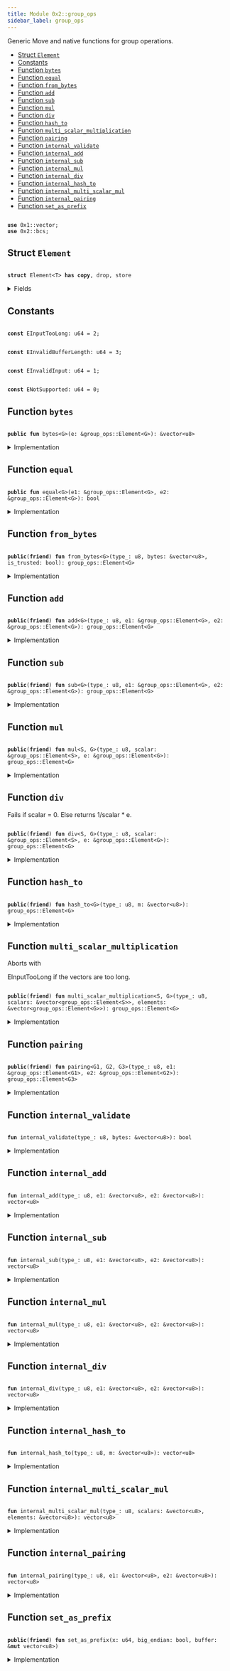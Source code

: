 ```yaml
---
title: Module 0x2::group_ops
sidebar_label: group_ops
---
```


<Link id="0x2_group_ops"/>
Generic Move and native functions for group operations.


-  [Struct `Element`](#0x2_group_ops_Element)
-  [Constants](#@Constants_0)
-  [Function `bytes`](#0x2_group_ops_bytes)
-  [Function `equal`](#0x2_group_ops_equal)
-  [Function `from_bytes`](#0x2_group_ops_from_bytes)
-  [Function `add`](#0x2_group_ops_add)
-  [Function `sub`](#0x2_group_ops_sub)
-  [Function `mul`](#0x2_group_ops_mul)
-  [Function `div`](#0x2_group_ops_div)
-  [Function `hash_to`](#0x2_group_ops_hash_to)
-  [Function `multi_scalar_multiplication`](#0x2_group_ops_multi_scalar_multiplication)
-  [Function `pairing`](#0x2_group_ops_pairing)
-  [Function `internal_validate`](#0x2_group_ops_internal_validate)
-  [Function `internal_add`](#0x2_group_ops_internal_add)
-  [Function `internal_sub`](#0x2_group_ops_internal_sub)
-  [Function `internal_mul`](#0x2_group_ops_internal_mul)
-  [Function `internal_div`](#0x2_group_ops_internal_div)
-  [Function `internal_hash_to`](#0x2_group_ops_internal_hash_to)
-  [Function `internal_multi_scalar_mul`](#0x2_group_ops_internal_multi_scalar_mul)
-  [Function `internal_pairing`](#0x2_group_ops_internal_pairing)
-  [Function `set_as_prefix`](#0x2_group_ops_set_as_prefix)


<pre><code>
<b>use</b> <Link to="../move-stdlib/vector#0x1_vector">0x1::vector</Link>;
<b>use</b> <Link to="bcs#0x2_bcs">0x2::bcs</Link>;
</code></pre>



<Link id="0x2_group_ops_Element"></Link>

## Struct `Element`



<pre><code>
<b>struct</b> <Link to="group_ops#0x2_group_ops_Element">Element</Link>&lt;T&gt; <b>has</b> <b>copy</b>, drop, store
</code></pre>



<details>
<summary>Fields</summary>


<dl>
<dt>

bytes: <Link to="../move-stdlib/vector#0x1_vector">vector</Link>&lt;u8&gt;
</dt>
<dd>

</dd>
</dl>


</details>

<Link id="@Constants_0"></Link>

## Constants


<Link id="0x2_group_ops_EInputTooLong"></Link>



<pre><code>
<b>const</b> <Link to="group_ops#0x2_group_ops_EInputTooLong">EInputTooLong</Link>: u64 = 2;
</code></pre>



<Link id="0x2_group_ops_EInvalidBufferLength"></Link>



<pre><code>
<b>const</b> <Link to="group_ops#0x2_group_ops_EInvalidBufferLength">EInvalidBufferLength</Link>: u64 = 3;
</code></pre>



<Link id="0x2_group_ops_EInvalidInput"></Link>



<pre><code>
<b>const</b> <Link to="group_ops#0x2_group_ops_EInvalidInput">EInvalidInput</Link>: u64 = 1;
</code></pre>



<Link id="0x2_group_ops_ENotSupported"></Link>



<pre><code>
<b>const</b> <Link to="group_ops#0x2_group_ops_ENotSupported">ENotSupported</Link>: u64 = 0;
</code></pre>



<Link id="0x2_group_ops_bytes"></Link>

## Function `bytes`



<pre><code>
<b>public</b> <b>fun</b> <Link to="group_ops#0x2_group_ops_bytes">bytes</Link>&lt;G&gt;(e: &<Link to="group_ops#0x2_group_ops_Element">group_ops::Element</Link>&lt;G&gt;): &<Link to="../move-stdlib/vector#0x1_vector">vector</Link>&lt;u8&gt;
</code></pre>



<details>
<summary>Implementation</summary>


<pre><code>
<b>public</b> <b>fun</b> <Link to="group_ops#0x2_group_ops_bytes">bytes</Link>&lt;G&gt;(e: &<Link to="group_ops#0x2_group_ops_Element">Element</Link>&lt;G&gt;): &<Link to="../move-stdlib/vector#0x1_vector">vector</Link>&lt;u8&gt; \{
    &e.bytes
}
</code></pre>



</details>

<Link id="0x2_group_ops_equal"></Link>

## Function `equal`



<pre><code>
<b>public</b> <b>fun</b> <Link to="group_ops#0x2_group_ops_equal">equal</Link>&lt;G&gt;(e1: &<Link to="group_ops#0x2_group_ops_Element">group_ops::Element</Link>&lt;G&gt;, e2: &<Link to="group_ops#0x2_group_ops_Element">group_ops::Element</Link>&lt;G&gt;): bool
</code></pre>



<details>
<summary>Implementation</summary>


<pre><code>
<b>public</b> <b>fun</b> <Link to="group_ops#0x2_group_ops_equal">equal</Link>&lt;G&gt;(e1: &<Link to="group_ops#0x2_group_ops_Element">Element</Link>&lt;G&gt;, e2: &<Link to="group_ops#0x2_group_ops_Element">Element</Link>&lt;G&gt;): bool \{
    &e1.bytes == &e2.bytes
}
</code></pre>



</details>

<Link id="0x2_group_ops_from_bytes"></Link>

## Function `from_bytes`



<pre><code>
<b>public</b>(<b>friend</b>) <b>fun</b> <Link to="group_ops#0x2_group_ops_from_bytes">from_bytes</Link>&lt;G&gt;(type_: u8, bytes: &<Link to="../move-stdlib/vector#0x1_vector">vector</Link>&lt;u8&gt;, is_trusted: bool): <Link to="group_ops#0x2_group_ops_Element">group_ops::Element</Link>&lt;G&gt;
</code></pre>



<details>
<summary>Implementation</summary>


<pre><code>
<b>public</b>(<Link to="package#0x2_package">package</Link>) <b>fun</b> <Link to="group_ops#0x2_group_ops_from_bytes">from_bytes</Link>&lt;G&gt;(type_: u8, bytes: &<Link to="../move-stdlib/vector#0x1_vector">vector</Link>&lt;u8&gt;, is_trusted: bool): <Link to="group_ops#0x2_group_ops_Element">Element</Link>&lt;G&gt; \{
    <b>assert</b>!(is_trusted || <Link to="group_ops#0x2_group_ops_internal_validate">internal_validate</Link>(type_, bytes), <Link to="group_ops#0x2_group_ops_EInvalidInput">EInvalidInput</Link>);
    <Link to="group_ops#0x2_group_ops_Element">Element</Link>&lt;G&gt; \{ bytes: *bytes }
}
</code></pre>



</details>

<Link id="0x2_group_ops_add"></Link>

## Function `add`



<pre><code>
<b>public</b>(<b>friend</b>) <b>fun</b> <Link to="group_ops#0x2_group_ops_add">add</Link>&lt;G&gt;(type_: u8, e1: &<Link to="group_ops#0x2_group_ops_Element">group_ops::Element</Link>&lt;G&gt;, e2: &<Link to="group_ops#0x2_group_ops_Element">group_ops::Element</Link>&lt;G&gt;): <Link to="group_ops#0x2_group_ops_Element">group_ops::Element</Link>&lt;G&gt;
</code></pre>



<details>
<summary>Implementation</summary>


<pre><code>
<b>public</b>(<Link to="package#0x2_package">package</Link>) <b>fun</b> <Link to="group_ops#0x2_group_ops_add">add</Link>&lt;G&gt;(type_: u8, e1: &<Link to="group_ops#0x2_group_ops_Element">Element</Link>&lt;G&gt;, e2: &<Link to="group_ops#0x2_group_ops_Element">Element</Link>&lt;G&gt;): <Link to="group_ops#0x2_group_ops_Element">Element</Link>&lt;G&gt; \{
    <Link to="group_ops#0x2_group_ops_Element">Element</Link>&lt;G&gt; \{ bytes: <Link to="group_ops#0x2_group_ops_internal_add">internal_add</Link>(type_, &e1.bytes, &e2.bytes) }
}
</code></pre>



</details>

<Link id="0x2_group_ops_sub"></Link>

## Function `sub`



<pre><code>
<b>public</b>(<b>friend</b>) <b>fun</b> <Link to="group_ops#0x2_group_ops_sub">sub</Link>&lt;G&gt;(type_: u8, e1: &<Link to="group_ops#0x2_group_ops_Element">group_ops::Element</Link>&lt;G&gt;, e2: &<Link to="group_ops#0x2_group_ops_Element">group_ops::Element</Link>&lt;G&gt;): <Link to="group_ops#0x2_group_ops_Element">group_ops::Element</Link>&lt;G&gt;
</code></pre>



<details>
<summary>Implementation</summary>


<pre><code>
<b>public</b>(<Link to="package#0x2_package">package</Link>) <b>fun</b> <Link to="group_ops#0x2_group_ops_sub">sub</Link>&lt;G&gt;(type_: u8, e1: &<Link to="group_ops#0x2_group_ops_Element">Element</Link>&lt;G&gt;, e2: &<Link to="group_ops#0x2_group_ops_Element">Element</Link>&lt;G&gt;): <Link to="group_ops#0x2_group_ops_Element">Element</Link>&lt;G&gt; \{
    <Link to="group_ops#0x2_group_ops_Element">Element</Link>&lt;G&gt; \{ bytes: <Link to="group_ops#0x2_group_ops_internal_sub">internal_sub</Link>(type_, &e1.bytes, &e2.bytes) }
}
</code></pre>



</details>

<Link id="0x2_group_ops_mul"></Link>

## Function `mul`



<pre><code>
<b>public</b>(<b>friend</b>) <b>fun</b> <Link to="group_ops#0x2_group_ops_mul">mul</Link>&lt;S, G&gt;(type_: u8, scalar: &<Link to="group_ops#0x2_group_ops_Element">group_ops::Element</Link>&lt;S&gt;, e: &<Link to="group_ops#0x2_group_ops_Element">group_ops::Element</Link>&lt;G&gt;): <Link to="group_ops#0x2_group_ops_Element">group_ops::Element</Link>&lt;G&gt;
</code></pre>



<details>
<summary>Implementation</summary>


<pre><code>
<b>public</b>(<Link to="package#0x2_package">package</Link>) <b>fun</b> <Link to="group_ops#0x2_group_ops_mul">mul</Link>&lt;S, G&gt;(type_: u8, scalar: &<Link to="group_ops#0x2_group_ops_Element">Element</Link>&lt;S&gt;, e: &<Link to="group_ops#0x2_group_ops_Element">Element</Link>&lt;G&gt;): <Link to="group_ops#0x2_group_ops_Element">Element</Link>&lt;G&gt; \{
    <Link to="group_ops#0x2_group_ops_Element">Element</Link>&lt;G&gt; \{ bytes: <Link to="group_ops#0x2_group_ops_internal_mul">internal_mul</Link>(type_, &scalar.bytes, &e.bytes) }
}
</code></pre>



</details>

<Link id="0x2_group_ops_div"></Link>

## Function `div`

Fails if scalar = 0. Else returns 1/scalar * e.


<pre><code>
<b>public</b>(<b>friend</b>) <b>fun</b> <Link to="group_ops#0x2_group_ops_div">div</Link>&lt;S, G&gt;(type_: u8, scalar: &<Link to="group_ops#0x2_group_ops_Element">group_ops::Element</Link>&lt;S&gt;, e: &<Link to="group_ops#0x2_group_ops_Element">group_ops::Element</Link>&lt;G&gt;): <Link to="group_ops#0x2_group_ops_Element">group_ops::Element</Link>&lt;G&gt;
</code></pre>



<details>
<summary>Implementation</summary>


<pre><code>
<b>public</b>(<Link to="package#0x2_package">package</Link>) <b>fun</b> <Link to="group_ops#0x2_group_ops_div">div</Link>&lt;S, G&gt;(type_: u8, scalar: &<Link to="group_ops#0x2_group_ops_Element">Element</Link>&lt;S&gt;, e: &<Link to="group_ops#0x2_group_ops_Element">Element</Link>&lt;G&gt;): <Link to="group_ops#0x2_group_ops_Element">Element</Link>&lt;G&gt; \{
    <Link to="group_ops#0x2_group_ops_Element">Element</Link>&lt;G&gt; \{ bytes: <Link to="group_ops#0x2_group_ops_internal_div">internal_div</Link>(type_, &scalar.bytes, &e.bytes) }
}
</code></pre>



</details>

<Link id="0x2_group_ops_hash_to"></Link>

## Function `hash_to`



<pre><code>
<b>public</b>(<b>friend</b>) <b>fun</b> <Link to="group_ops#0x2_group_ops_hash_to">hash_to</Link>&lt;G&gt;(type_: u8, m: &<Link to="../move-stdlib/vector#0x1_vector">vector</Link>&lt;u8&gt;): <Link to="group_ops#0x2_group_ops_Element">group_ops::Element</Link>&lt;G&gt;
</code></pre>



<details>
<summary>Implementation</summary>


<pre><code>
<b>public</b>(<Link to="package#0x2_package">package</Link>) <b>fun</b> <Link to="group_ops#0x2_group_ops_hash_to">hash_to</Link>&lt;G&gt;(type_: u8, m: &<Link to="../move-stdlib/vector#0x1_vector">vector</Link>&lt;u8&gt;): <Link to="group_ops#0x2_group_ops_Element">Element</Link>&lt;G&gt; \{
    <Link to="group_ops#0x2_group_ops_Element">Element</Link>&lt;G&gt; \{ bytes: <Link to="group_ops#0x2_group_ops_internal_hash_to">internal_hash_to</Link>(type_, m) }
}
</code></pre>



</details>

<Link id="0x2_group_ops_multi_scalar_multiplication"></Link>

## Function `multi_scalar_multiplication`

Aborts with 
<Link to="group_ops#0x2_group_ops_EInputTooLong">EInputTooLong</Link> if the vectors are too long.


<pre><code>
<b>public</b>(<b>friend</b>) <b>fun</b> <Link to="group_ops#0x2_group_ops_multi_scalar_multiplication">multi_scalar_multiplication</Link>&lt;S, G&gt;(type_: u8, scalars: &<Link to="../move-stdlib/vector#0x1_vector">vector</Link>&lt;<Link to="group_ops#0x2_group_ops_Element">group_ops::Element</Link>&lt;S&gt;&gt;, elements: &<Link to="../move-stdlib/vector#0x1_vector">vector</Link>&lt;<Link to="group_ops#0x2_group_ops_Element">group_ops::Element</Link>&lt;G&gt;&gt;): <Link to="group_ops#0x2_group_ops_Element">group_ops::Element</Link>&lt;G&gt;
</code></pre>



<details>
<summary>Implementation</summary>


<pre><code>
<b>public</b>(<Link to="package#0x2_package">package</Link>) <b>fun</b> <Link to="group_ops#0x2_group_ops_multi_scalar_multiplication">multi_scalar_multiplication</Link>&lt;S, G&gt;(type_: u8, scalars: &<Link to="../move-stdlib/vector#0x1_vector">vector</Link>&lt;<Link to="group_ops#0x2_group_ops_Element">Element</Link>&lt;S&gt;&gt;, elements: &<Link to="../move-stdlib/vector#0x1_vector">vector</Link>&lt;<Link to="group_ops#0x2_group_ops_Element">Element</Link>&lt;G&gt;&gt;): <Link to="group_ops#0x2_group_ops_Element">Element</Link>&lt;G&gt; \{
    <b>assert</b>!(scalars.length() &gt; 0, <Link to="group_ops#0x2_group_ops_EInvalidInput">EInvalidInput</Link>);
    <b>assert</b>!(scalars.length() == elements.length(), <Link to="group_ops#0x2_group_ops_EInvalidInput">EInvalidInput</Link>);

    <b>let</b> <b>mut</b> scalars_bytes: <Link to="../move-stdlib/vector#0x1_vector">vector</Link>&lt;u8&gt; = <Link to="../move-stdlib/vector#0x1_vector">vector</Link>[];
    <b>let</b> <b>mut</b> elements_bytes: <Link to="../move-stdlib/vector#0x1_vector">vector</Link>&lt;u8&gt;  = <Link to="../move-stdlib/vector#0x1_vector">vector</Link>[];
    <b>let</b> <b>mut</b> i = 0;
    <b>while</b> (i &lt; scalars.length()) \{
        <b>let</b> scalar_vec = scalars[i];
        scalars_bytes.append(scalar_vec.bytes);
        <b>let</b> element_vec = elements[i];
        elements_bytes.append(element_vec.bytes);
        i = i + 1;
    };
    <Link to="group_ops#0x2_group_ops_Element">Element</Link>&lt;G&gt; \{ bytes: <Link to="group_ops#0x2_group_ops_internal_multi_scalar_mul">internal_multi_scalar_mul</Link>(type_, &scalars_bytes, &elements_bytes) }
}
</code></pre>



</details>

<Link id="0x2_group_ops_pairing"></Link>

## Function `pairing`



<pre><code>
<b>public</b>(<b>friend</b>) <b>fun</b> <Link to="group_ops#0x2_group_ops_pairing">pairing</Link>&lt;G1, G2, G3&gt;(type_: u8, e1: &<Link to="group_ops#0x2_group_ops_Element">group_ops::Element</Link>&lt;G1&gt;, e2: &<Link to="group_ops#0x2_group_ops_Element">group_ops::Element</Link>&lt;G2&gt;): <Link to="group_ops#0x2_group_ops_Element">group_ops::Element</Link>&lt;G3&gt;
</code></pre>



<details>
<summary>Implementation</summary>


<pre><code>
<b>public</b>(<Link to="package#0x2_package">package</Link>) <b>fun</b> <Link to="group_ops#0x2_group_ops_pairing">pairing</Link>&lt;G1, G2, G3&gt;(type_: u8, e1: &<Link to="group_ops#0x2_group_ops_Element">Element</Link>&lt;G1&gt;, e2: &<Link to="group_ops#0x2_group_ops_Element">Element</Link>&lt;G2&gt;): <Link to="group_ops#0x2_group_ops_Element">Element</Link>&lt;G3&gt; \{
    <Link to="group_ops#0x2_group_ops_Element">Element</Link>&lt;G3&gt; \{ bytes: <Link to="group_ops#0x2_group_ops_internal_pairing">internal_pairing</Link>(type_, &e1.bytes, &e2.bytes) }
}
</code></pre>



</details>

<Link id="0x2_group_ops_internal_validate"></Link>

## Function `internal_validate`



<pre><code>
<b>fun</b> <Link to="group_ops#0x2_group_ops_internal_validate">internal_validate</Link>(type_: u8, bytes: &<Link to="../move-stdlib/vector#0x1_vector">vector</Link>&lt;u8&gt;): bool
</code></pre>



<details>
<summary>Implementation</summary>


<pre><code>
<b>native</b> <b>fun</b> <Link to="group_ops#0x2_group_ops_internal_validate">internal_validate</Link>(type_: u8, bytes: &<Link to="../move-stdlib/vector#0x1_vector">vector</Link>&lt;u8&gt;): bool;
</code></pre>



</details>

<Link id="0x2_group_ops_internal_add"></Link>

## Function `internal_add`



<pre><code>
<b>fun</b> <Link to="group_ops#0x2_group_ops_internal_add">internal_add</Link>(type_: u8, e1: &<Link to="../move-stdlib/vector#0x1_vector">vector</Link>&lt;u8&gt;, e2: &<Link to="../move-stdlib/vector#0x1_vector">vector</Link>&lt;u8&gt;): <Link to="../move-stdlib/vector#0x1_vector">vector</Link>&lt;u8&gt;
</code></pre>



<details>
<summary>Implementation</summary>


<pre><code>
<b>native</b> <b>fun</b> <Link to="group_ops#0x2_group_ops_internal_add">internal_add</Link>(type_: u8, e1: &<Link to="../move-stdlib/vector#0x1_vector">vector</Link>&lt;u8&gt;, e2: &<Link to="../move-stdlib/vector#0x1_vector">vector</Link>&lt;u8&gt;): <Link to="../move-stdlib/vector#0x1_vector">vector</Link>&lt;u8&gt;;
</code></pre>



</details>

<Link id="0x2_group_ops_internal_sub"></Link>

## Function `internal_sub`



<pre><code>
<b>fun</b> <Link to="group_ops#0x2_group_ops_internal_sub">internal_sub</Link>(type_: u8, e1: &<Link to="../move-stdlib/vector#0x1_vector">vector</Link>&lt;u8&gt;, e2: &<Link to="../move-stdlib/vector#0x1_vector">vector</Link>&lt;u8&gt;): <Link to="../move-stdlib/vector#0x1_vector">vector</Link>&lt;u8&gt;
</code></pre>



<details>
<summary>Implementation</summary>


<pre><code>
<b>native</b> <b>fun</b> <Link to="group_ops#0x2_group_ops_internal_sub">internal_sub</Link>(type_: u8, e1: &<Link to="../move-stdlib/vector#0x1_vector">vector</Link>&lt;u8&gt;, e2: &<Link to="../move-stdlib/vector#0x1_vector">vector</Link>&lt;u8&gt;): <Link to="../move-stdlib/vector#0x1_vector">vector</Link>&lt;u8&gt;;
</code></pre>



</details>

<Link id="0x2_group_ops_internal_mul"></Link>

## Function `internal_mul`



<pre><code>
<b>fun</b> <Link to="group_ops#0x2_group_ops_internal_mul">internal_mul</Link>(type_: u8, e1: &<Link to="../move-stdlib/vector#0x1_vector">vector</Link>&lt;u8&gt;, e2: &<Link to="../move-stdlib/vector#0x1_vector">vector</Link>&lt;u8&gt;): <Link to="../move-stdlib/vector#0x1_vector">vector</Link>&lt;u8&gt;
</code></pre>



<details>
<summary>Implementation</summary>


<pre><code>
<b>native</b> <b>fun</b> <Link to="group_ops#0x2_group_ops_internal_mul">internal_mul</Link>(type_: u8, e1: &<Link to="../move-stdlib/vector#0x1_vector">vector</Link>&lt;u8&gt;, e2: &<Link to="../move-stdlib/vector#0x1_vector">vector</Link>&lt;u8&gt;): <Link to="../move-stdlib/vector#0x1_vector">vector</Link>&lt;u8&gt;;
</code></pre>



</details>

<Link id="0x2_group_ops_internal_div"></Link>

## Function `internal_div`



<pre><code>
<b>fun</b> <Link to="group_ops#0x2_group_ops_internal_div">internal_div</Link>(type_: u8, e1: &<Link to="../move-stdlib/vector#0x1_vector">vector</Link>&lt;u8&gt;, e2: &<Link to="../move-stdlib/vector#0x1_vector">vector</Link>&lt;u8&gt;): <Link to="../move-stdlib/vector#0x1_vector">vector</Link>&lt;u8&gt;
</code></pre>



<details>
<summary>Implementation</summary>


<pre><code>
<b>native</b> <b>fun</b> <Link to="group_ops#0x2_group_ops_internal_div">internal_div</Link>(type_: u8, e1: &<Link to="../move-stdlib/vector#0x1_vector">vector</Link>&lt;u8&gt;, e2: &<Link to="../move-stdlib/vector#0x1_vector">vector</Link>&lt;u8&gt;): <Link to="../move-stdlib/vector#0x1_vector">vector</Link>&lt;u8&gt;;
</code></pre>



</details>

<Link id="0x2_group_ops_internal_hash_to"></Link>

## Function `internal_hash_to`



<pre><code>
<b>fun</b> <Link to="group_ops#0x2_group_ops_internal_hash_to">internal_hash_to</Link>(type_: u8, m: &<Link to="../move-stdlib/vector#0x1_vector">vector</Link>&lt;u8&gt;): <Link to="../move-stdlib/vector#0x1_vector">vector</Link>&lt;u8&gt;
</code></pre>



<details>
<summary>Implementation</summary>


<pre><code>
<b>native</b> <b>fun</b> <Link to="group_ops#0x2_group_ops_internal_hash_to">internal_hash_to</Link>(type_: u8, m: &<Link to="../move-stdlib/vector#0x1_vector">vector</Link>&lt;u8&gt;): <Link to="../move-stdlib/vector#0x1_vector">vector</Link>&lt;u8&gt;;
</code></pre>



</details>

<Link id="0x2_group_ops_internal_multi_scalar_mul"></Link>

## Function `internal_multi_scalar_mul`



<pre><code>
<b>fun</b> <Link to="group_ops#0x2_group_ops_internal_multi_scalar_mul">internal_multi_scalar_mul</Link>(type_: u8, scalars: &<Link to="../move-stdlib/vector#0x1_vector">vector</Link>&lt;u8&gt;, elements: &<Link to="../move-stdlib/vector#0x1_vector">vector</Link>&lt;u8&gt;): <Link to="../move-stdlib/vector#0x1_vector">vector</Link>&lt;u8&gt;
</code></pre>



<details>
<summary>Implementation</summary>


<pre><code>
<b>native</b> <b>fun</b> <Link to="group_ops#0x2_group_ops_internal_multi_scalar_mul">internal_multi_scalar_mul</Link>(type_: u8, scalars: &<Link to="../move-stdlib/vector#0x1_vector">vector</Link>&lt;u8&gt;, elements: &<Link to="../move-stdlib/vector#0x1_vector">vector</Link>&lt;u8&gt;): <Link to="../move-stdlib/vector#0x1_vector">vector</Link>&lt;u8&gt;;
</code></pre>



</details>

<Link id="0x2_group_ops_internal_pairing"></Link>

## Function `internal_pairing`



<pre><code>
<b>fun</b> <Link to="group_ops#0x2_group_ops_internal_pairing">internal_pairing</Link>(type_: u8, e1: &<Link to="../move-stdlib/vector#0x1_vector">vector</Link>&lt;u8&gt;, e2: &<Link to="../move-stdlib/vector#0x1_vector">vector</Link>&lt;u8&gt;): <Link to="../move-stdlib/vector#0x1_vector">vector</Link>&lt;u8&gt;
</code></pre>



<details>
<summary>Implementation</summary>


<pre><code>
<b>native</b> <b>fun</b> <Link to="group_ops#0x2_group_ops_internal_pairing">internal_pairing</Link>(type_: u8, e1: &<Link to="../move-stdlib/vector#0x1_vector">vector</Link>&lt;u8&gt;, e2: &<Link to="../move-stdlib/vector#0x1_vector">vector</Link>&lt;u8&gt;): <Link to="../move-stdlib/vector#0x1_vector">vector</Link>&lt;u8&gt;;
</code></pre>



</details>

<Link id="0x2_group_ops_set_as_prefix"></Link>

## Function `set_as_prefix`



<pre><code>
<b>public</b>(<b>friend</b>) <b>fun</b> <Link to="group_ops#0x2_group_ops_set_as_prefix">set_as_prefix</Link>(x: u64, big_endian: bool, buffer: &<b>mut</b> <Link to="../move-stdlib/vector#0x1_vector">vector</Link>&lt;u8&gt;)
</code></pre>



<details>
<summary>Implementation</summary>


<pre><code>
<b>public</b>(<Link to="package#0x2_package">package</Link>) <b>fun</b> <Link to="group_ops#0x2_group_ops_set_as_prefix">set_as_prefix</Link>(x: u64, big_endian: bool, buffer: &<b>mut</b> <Link to="../move-stdlib/vector#0x1_vector">vector</Link>&lt;u8&gt;) \{
    <b>let</b> buffer_len = buffer.length();
    <b>assert</b>!(buffer_len &gt; 7, <Link to="group_ops#0x2_group_ops_EInvalidBufferLength">EInvalidBufferLength</Link>);
    <b>let</b> x_as_bytes = <Link to="../move-stdlib/bcs#0x1_bcs_to_bytes">bcs::to_bytes</Link>(&x); // little endian
    <b>let</b> <b>mut</b> i = 0;
    <b>while</b> (i &lt; 8) \{
        <b>let</b> position = <b>if</b> (big_endian) \{ buffer_len - i - 1 } <b>else</b> \{ i };
        *(&<b>mut</b> buffer[position]) = x_as_bytes[i];
        i = i + 1;
    };
}
</code></pre>



</details>
